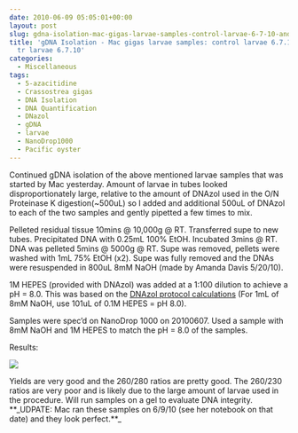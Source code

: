 ```yaml
---
date: 2010-06-09 05:05:01+00:00
layout: post
slug: gdna-isolation-mac-gigas-larvae-samples-control-larvae-6-7-10-and-5-aza-tr-larvae-6-7-10
title: 'gDNA Isolation - Mac gigas larvae samples: control larvae 6.7.10 and 5-aza
  tr larvae 6.7.10'
categories:
  - Miscellaneous
tags:
  - 5-azacitidine
  - Crassostrea gigas
  - DNA Isolation
  - DNA Quantification
  - DNazol
  - gDNA
  - larvae
  - NanoDrop1000
  - Pacific oyster
---
```


Continued gDNA isolation of the above mentioned larvae samples that was started by Mac yesterday. Amount of larvae in tubes looked disproportionately large, relative to the amount of DNAzol used in the O/N Proteinase K digestion(~500uL) so I added and additional 500uL of DNAzol to each of the two samples and gently pipetted a few times to mix.

Pelleted residual tissue 10mins @ 10,000g @ RT. Transferred supe to new tubes. Precipitated DNA with 0.25mL 100% EtOH. Incubated 3mins @ RT. DNA was pelleted 5mins @ 5000g @ RT. Supe was removed, pellets were washed with 1mL 75% EtOH (x2). Supe was fully removed and the DNAs were resuspended in 800uL 8mM NaOH (made by Amanda Davis 5/20/10).

1M HEPES (provided with DNAzol) was added at a 1:100 dilution to achieve a pH = 8.0. This was based on the [DNAzol protocol calculations](https://www.mrcgene.com/dnazol.htm) (For 1mL of 8mM NaOH, use 101uL of 0.1M HEPES = pH 8.0).

Samples were spec'd on NanoDrop 1000 on 20100607. Used a sample with 8mM NaOH and 1M HEPES to match the pH = 8.0 of the samples.

Results:

![](https://eagle.fish.washington.edu/Arabidopsis/20100608%20gDNA.JPG)

Yields are very good and the 260/280 ratios are pretty good. The 260/230 ratios are very poor and is likely due to the large amount of larvae used in the procedure. Will run samples on a gel to evaluate DNA integrity. **_UDPATE: Mac ran these samples on 6/9/10 (see her notebook on that date) and they look perfect.**_
